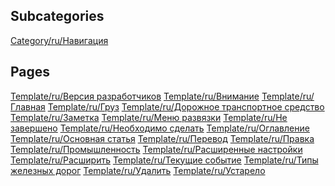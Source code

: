 
== Subcategories ==
[[Category/ru/Навигация]]

== Pages ==
[[Template/ru/Версия разработчиков]]
[[Template/ru/Внимание]]
[[Template/ru/Главная]]
[[Template/ru/Груз]]
[[Template/ru/Дорожное транспортное средство]]
[[Template/ru/Заметка]]
[[Template/ru/Меню развязки]]
[[Template/ru/Не завершено]]
[[Template/ru/Необходимо сделать]]
[[Template/ru/Оглавление]]
[[Template/ru/Основная статья]]
[[Template/ru/Перевод]]
[[Template/ru/Правка]]
[[Template/ru/Промышленность]]
[[Template/ru/Расширенные настройки]]
[[Template/ru/Расширить]]
[[Template/ru/Текущие событие]]
[[Template/ru/Типы железных дорог]]
[[Template/ru/Удалить]]
[[Template/ru/Устарело]]
